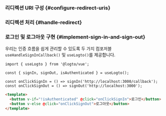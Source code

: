 

### 리디렉션 URI 구성 \{#configure-redirect-uris}

<SignInFlowSummary />

<AssumingUrl />

<WebConfigureRedirectUris />

### 리디렉션 처리 \{#handle-redirect}

<HandleRedirect />

### 로그인 및 로그아웃 구현 \{#implement-sign-in-and-sign-out}

우리는 인증 흐름을 쉽게 관리할 수 있도록 두 가지 컴포저블 `useHandleSignInCallback()` 및 `useLogto()`를 제공합니다.

<SignInNote calling=".signIn()" />

```tsx title="views/HomeView.vue"
import { useLogto } from '@logto/vue';

const { signIn, signOut, isAuthenticated } = useLogto();

const onClickSignIn = () => signIn('http://localhost:3000/callback');
const onClickSignOut = () => signOut('http://localhost:3000');
```

```html
<template>
  <button v-if="!isAuthenticated" @click="onClickSignIn">로그인</button>
  <button v-else @click="onClickSignOut">로그아웃</button>
</template>
```

<SignOutNote />
